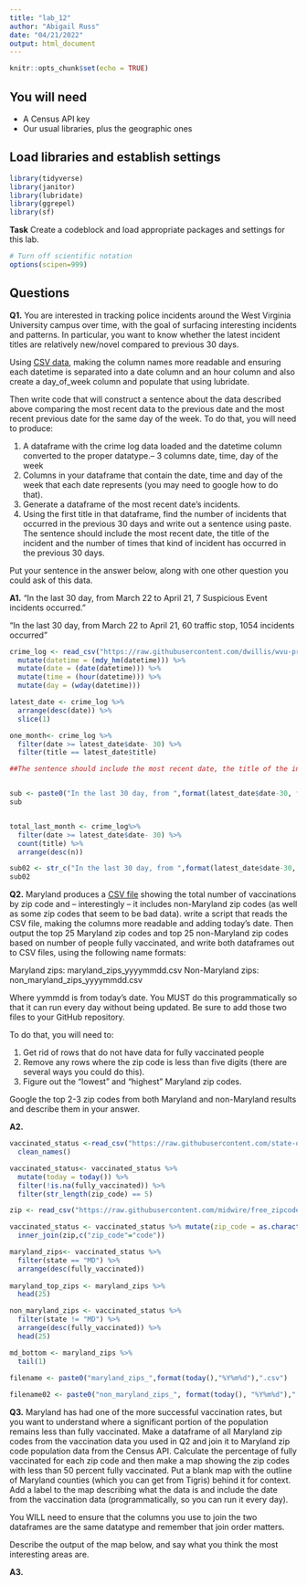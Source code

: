```yaml
---
title: "lab_12"
author: "Abigail Russ"
date: "04/21/2022"
output: html_document
---
```


```r
knitr::opts_chunk$set(echo = TRUE)
```

## You will need

* A Census API key
* Our usual libraries, plus the geographic ones

## Load libraries and establish settings
```r
library(tidyverse)
library(janitor)
library(lubridate)
library(ggrepel)
library(sf)
```


**Task** Create a codeblock and load appropriate packages and settings for this lab.

```r
# Turn off scientific notation
options(scipen=999)
```

## Questions

**Q1.** You are interested in tracking police incidents around the West Virginia University campus over time, with the goal of surfacing interesting incidents and patterns. In particular, you want to know whether the latest incident titles are relatively new/novel compared to previous 30 days.

Using [CSV data](https://raw.githubusercontent.com/dwillis/wvu-projects/master/crime-log/crime_log.csv), making the column names more readable and ensuring each datetime is separated into a date column and an hour column and also create a day_of_week column and populate that using lubridate.

Then write code that will construct a sentence about the data described above comparing the most recent data to the previous date and the most recent previous date for the same day of the week. To do that, you will need to produce:

1. A dataframe with the crime log data loaded and the datetime column converted to the proper datatype.-- 3 columns date, time, day of the week
2. Columns in your dataframe that contain the date, time and day of the week that each date represents (you may need to google how to do that).
3. Generate a dataframe of the most recent date's incidents.
4. Using the first title in that dataframe, find the number of incidents that occurred in the previous 30 days and write out a sentence using paste. The sentence should include the most recent date, the title of the incident and the number of times that kind of incident has occurred in the previous 30 days.

Put your sentence in the answer below, along with one other question you could ask of this data.

**A1.** "In the last 30 day, from March 22 to April 21, 7 Suspicious Event incidents occurred."

"In the last 30 day, from March 22 to April 21, 60 traffic stop, 1054 incidents occurred"

```r
crime_log <- read_csv("https://raw.githubusercontent.com/dwillis/wvu-projects/master/crime-log/crime_log.csv") %>% 
  mutate(datetime = (mdy_hm(datetime))) %>% 
  mutate(date = (date(datetime))) %>% 
  mutate(time = (hour(datetime))) %>% 
  mutate(day = (wday(datetime)))

latest_date <- crime_log %>% 
  arrange(desc(date)) %>% 
  slice(1)

one_month<- crime_log %>% 
  filter(date >= latest_date$date- 30) %>% 
  filter(title == latest_date$title)

##The sentence should include the most recent date, the title of the incident and the number of times that kind of incident has occurred in the previous 30 days.


sub <- paste0("In the last 30 day, from ",format(latest_date$date-30, format="%B %d"), " to " ,format(latest_date$date, format="%B %d"),", ",nrow(one_month)," ", str_to_lower(latest_date$title), " incidents occurred")
sub


total_last_month <- crime_log%>% 
  filter(date >= latest_date$date- 30) %>% 
  count(title) %>% 
  arrange(desc(n)) 

sub02 <- str_c("In the last 30 day, from ",format(latest_date$date-30, format="%B %d"), " to " ,format(latest_date$date, format="%B %d"),", ",total_last_month$n[1]," ", str_to_lower(total_last_month$title[1]), " incidents occurred")
sub02
```

**Q2.** Maryland produces a [CSV file](https://raw.githubusercontent.com/state-of-maryland/VaccineCSVs/master/Vax_ZIP_CODE_FirstSecondSingle_Totals_Raw.csv) showing the total number of vaccinations by zip code and -- interestingly -- it includes non-Maryland zip codes (as well as some zip codes that seem to be bad data). write a script that reads the CSV file, making the columns more readable and adding today's date. Then output the top 25 Maryland zip codes and top 25 non-Maryland zip codes based on number of people fully vaccinated, and write both dataframes out to CSV files, using the following name formats:

Maryland zips: maryland_zips_yyyymmdd.csv
Non-Maryland zips: non_maryland_zips_yyyymmdd.csv

Where yymmdd is from today's date. You MUST do this programmatically so that it can run every day without being updated. Be sure to add those two files to your GitHub repository.

To do that, you will need to:

1. Get rid of rows that do not have data for fully vaccinated people
2. Remove any rows where the zip code is less than five digits (there are several ways you could do this).
3. Figure out the "lowest" and "highest" Maryland zip codes.

Google the top 2-3 zip codes from both Maryland and non-Maryland results and describe them in your answer.

**A2.**



```r
vaccinated_status <-read_csv("https://raw.githubusercontent.com/state-of-maryland/VaccineCSVs/master/Vax_ZIP_CODE_FirstSecondSingle_Totals_Raw.csv") %>% 
  clean_names()

vaccinated_status<- vaccinated_status %>% 
  mutate(today = today()) %>% 
  filter(!is.na(fully_vaccinated)) %>% 
  filter(str_length(zip_code) == 5)

zip <- read_csv("https://raw.githubusercontent.com/midwire/free_zipcode_data/develop/all_us_zipcodes.csv")

vaccinated_status <- vaccinated_status %>% mutate(zip_code = as.character(zip_code)) %>% 
  inner_join(zip,c("zip_code"="code"))

maryland_zips<- vaccinated_status %>% 
  filter(state == "MD") %>% 
  arrange(desc(fully_vaccinated)) 
  
maryland_top_zips <- maryland_zips %>% 
  head(25)

non_maryland_zips <- vaccinated_status %>% 
  filter(state != "MD") %>% 
  arrange(desc(fully_vaccinated)) %>% 
  head(25)

md_bottom <- maryland_zips %>% 
  tail(1)
  
filename <- paste0("maryland_zips_",format(today(),"%Y%m%d"),".csv")

filename02 <- paste0("non_maryland_zips_", format(today(), "%Y%m%d"),".csv")
```

**Q3.** Maryland has had one of the more successful vaccination rates, but you want to understand where a significant portion of the population remains less than fully vaccinated. Make a dataframe of all Maryland zip codes from the vaccination data you used in Q2 and join it to Maryland zip code population data from the Census API. Calculate the percentage of fully vaccinated for each zip code and then make a map showing the zip codes with less than 50 percent fully vaccinated. Put a blank map with the outline of Maryland counties (which you can get from Tigris) behind it for context. Add a label to the map describing what the data is and include the date from the vaccination data (programmatically, so you can run it every day).

You WILL need to ensure that the columns you use to join the two dataframes are the same datatype and remember that join order matters.

Describe the output of the map below, and say what you think the most interesting areas are.

**A3.**

```r


```
